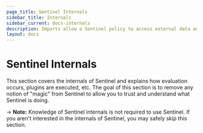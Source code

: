 ```yaml
---
page_title: Sentinel Internals
sidebar_title: Internals
sidebar_current: docs-internals
description: Imports allow a Sentinel policy to access external data and add new functions.
layout: docs
---
```


# Sentinel Internals

This section covers the internals of Sentinel and explains how evaluation
occurs, plugins are executed, etc. The goal of this section is to remove
any notion of "magic" from Sentinel to allow you to trust and understand what
Sentinel is doing.

-> **Note:** Knowledge of Sentinel internals is not required to use Sentinel.
If you aren't interested in the internals of Sentinel, you may safely skip this
section.
